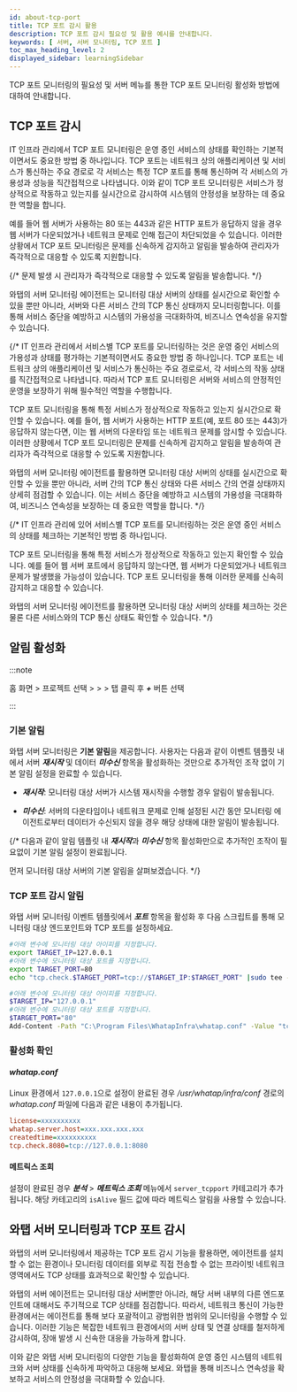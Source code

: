 ```yaml
---
id: about-tcp-port
title: TCP 포트 감시 활용
description: TCP 포트 감시 필요성 및 활용 예시를 안내합니다.
keywords: [ 서버, 서버 모니터링, TCP 포트 ]
toc_max_heading_level: 2
displayed_sidebar: learningSidebar
---
```


TCP 포트 모니터링의 필요성 및 서버 <Cmdname sid="side_eventSetting" className="uitext" /> 메뉴를 통한 TCP 포트 모니터링 활성화 방법에 대하여 안내합니다. 

## TCP 포트 감시

IT 인프라 관리에서 TCP 포트 모니터링은 운영 중인 서비스의 상태를 확인하는 기본적이면서도 중요한 방법 중 하나입니다. TCP 포트는 네트워크 상의 애플리케이션 및 서비스가 통신하는 주요 경로로 각 서비스는 특정 TCP 포트를 통해 통신하며 각 서비스의 가용성과 성능을 직간접적으로 나타냅니다. 이와 같이 TCP 포트 모니터링은 서비스가 정상적으로 작동하고 있는지를 실시간으로 감시하여 시스템의 안정성을 보장하는 데 중요한 역할을 합니다.

예를 들어 웹 서버가 사용하는 80 또는 443과 같은 HTTP 포트가 응답하지 않을 경우 웹 서버가 다운되었거나 네트워크 문제로 인해 접근이 차단되었을 수 있습니다. 이러한 상황에서 TCP 포트 모니터링은 문제를 신속하게 감지하고 알림을 발송하여 관리자가 즉각적으로 대응할 수 있도록 지원합니다.

{/* 문제 발생 시 관리자가 즉각적으로 대응할 수 있도록 알림을 발송합니다. */}

와탭의 서버 모니터링 에이전트는 모니터링 대상 서버의 상태를 실시간으로 확인할 수 있을 뿐만 아니라, 서버와 다른 서비스 간의 TCP 통신 상태까지 모니터링합니다. 이를 통해 서비스 중단을 예방하고 시스템의 가용성을 극대화하여, 비즈니스 연속성을 유지할 수 있습니다.

{/* IT 인프라 관리에서 서비스별 TCP 포트를 모니터링하는 것은 운영 중인 서비스의 가용성과 상태를 평가하는 기본적이면서도 중요한 방법 중 하나입니다. TCP 포트는 네트워크 상의 애플리케이션 및 서비스가 통신하는 주요 경로로서, 각 서비스의 작동 상태를 직간접적으로 나타냅니다. 따라서 TCP 포트 모니터링은 서버와 서비스의 안정적인 운영을 보장하기 위해 필수적인 역할을 수행합니다.

TCP 포트 모니터링을 통해 특정 서비스가 정상적으로 작동하고 있는지 실시간으로 확인할 수 있습니다. 예를 들어, 웹 서버가 사용하는 HTTP 포트(예, 포트 80 또는 443)가 응답하지 않는다면, 이는 웹 서버의 다운타임 또는 네트워크 문제를 암시할 수 있습니다. 이러한 상황에서 TCP 포트 모니터링은 문제를 신속하게 감지하고 알림을 발송하여 관리자가 즉각적으로 대응할 수 있도록 지원합니다.

와탭의 서버 모니터링 에이전트를 활용하면 모니터링 대상 서버의 상태를 실시간으로 확인할 수 있을 뿐만 아니라, 서버 간의 TCP 통신 상태와 다른 서비스 간의 연결 상태까지 상세히 점검할 수 있습니다. 이는 서비스 중단을 예방하고 시스템의 가용성을 극대화하여, 비즈니스 연속성을 보장하는 데 중요한 역할을 합니다. */}


{/* IT 인프라 관리에 있어 서비스별 TCP 포트를 모니터링하는 것은 운영 중인 서비스의 상태를 체크하는 기본적인 방법 중 하나입니다.

TCP 포트 모니터링을 통해 특정 서비스가 정상적으로 작동하고 있는지 확인할 수 있습니다. 예를 들어 웹 서버 포트에서 응답하지 않는다면, 웹 서버가 다운되었거나 네트워크 문제가 발생했을 가능성이 있습니다. TCP 포트 모니터링을 통해 이러한 문제를 신속히 감지하고 대응할 수 있습니다.

와탭의 서버 모니터링 에이전트를 활용하면 모니터링 대상 서버의 상태를 체크하는 것은 물론 다른 서비스와의 TCP 통신 상태도 확인할 수 있습니다.  */}


## 알림 활성화 

:::note 

홈 화면 &gt; 프로젝트 선택 &gt; <Cmdname sid="side_event" className="uitext" /> &gt; <Cmdname sid="side_eventSetting" className="uitext" /> &gt; <Cmdname sid="server" className="uitext" /> 탭 클릭 후 ***+*** <Cmdname sid="add_alert_setting" className="uitext" /> 버튼 선택

:::

<ImgLang img='best-p/about-server-adf-tcp-port.png' desc='tcp 포트 감시 알림 설정' />

### 기본 알림 

와탭 서버 모니터링은 **기본 알림**을 제공합니다. 사용자는 다음과 같이 이벤트 템플릿 내에서 서버 ***재시작*** 및 데이터 ***미수신*** 항목을 활성화하는 것만으로 추가적인 조작 없이 기본 알림 설정을 완료할 수 있습니다.

* ***재시작***: 모니터링 대상 서버가 시스템 재시작을 수행할 경우 알림이 발송됩니다.

* ***미수신***: 서버의 다운타임이나 네트워크 문제로 인해 설정된 시간 동안 모니터링 에이전트로부터 데이터가 수신되지 않을 경우 해당 상태에 대한 알림이 발송됩니다.

{/* 다음과 같이 알림 템플릿 내 ***재시작***과 ***미수신*** 항목 활성화만으로 추가적인 조작이 필요없이 기본 알림 설정이 완료됩니다.

먼저 모니터링 대상 서버의 기본 알림을 살펴보겠습니다.  */}


### TCP 포트 감시 알림 

와탭 서버 모니터링 이벤트 템플릿에서 ***포트*** 항목을 활성화 후 다음 스크립트를 통해 모니터링 대상 엔드포인트와 TCP 포트를 설정하세요. 

<Tabs groupId='server-user-script'>
<TabItem value="lxs" label="Linux Shell">

```bash title=SH
#아래 변수에 모니터링 대상 아이피를 지정합니다.
export TARGET_IP=127.0.0.1
#아래 변수에 모니터링 대상 포트를 지정합니다.
export TARGET_PORT=80
echo "tcp.check.$TARGET_PORT=tcp://$TARGET_IP:$TARGET_PORT" |sudo tee -a /usr/whatap/infra/conf/whatap.conf
```

</TabItem>
<TabItem value="wps" label="Windows Powershell">

```bash title=SH
#아래 변수에 모니터링 대상 아이피를 지정합니다.
$TARGET_IP="127.0.0.1"
#아래 변수에 모니터링 대상 포트를 지정합니다.
$TARGET_PORT="80"
Add-Content -Path "C:\Program Files\WhatapInfra\whatap.conf" -Value "tcp.check.$TARGET_PORT=tcp://$TARGET_IP:$TARGET_PORT"
```

</TabItem>
</Tabs>

### 활성화 확인 

#### *whatap.conf*

Linux 환경에서 `127.0.0.1`으로 설정이 완료된 경우 */usr/whatap/infra/conf* 경로의 *whatap.conf* 파일에 다음과 같은 내용이 추가됩니다. 

```ini title='whatap.conf'
license=xxxxxxxxxx
whatap.server.host=xxx.xxx.xxx.xxx
createdtime=xxxxxxxxxx
tcp.check.8080=tcp://127.0.0.1:8080
```

#### 메트릭스 조회 

설정이 완료된 경우 ***분석*** &gt; ***메트릭스 조회*** 메뉴에서 `server_tcpport` 카테고리가 추가됩니다. 해당 카테고리의 `isAlive` 필드 값에 따라 메트릭스 알림을 사용할 수 있습니다. 

<ImgLang img='best-p/about-server-adf-tcp-port-ms.png' desc='tcp 포트 감시 알림 관련 메트릭스 조회' />


## 와탭 서버 모니터링과 TCP 포트 감시

와탭의 서버 모니터링에서 제공하는 TCP 포트 감시 기능을 활용하면, 에이전트를 설치할 수 없는 환경이나 모니터링 데이터를 외부로 직접 전송할 수 없는 프라이빗 네트워크 영역에서도 TCP 상태를 효과적으로 확인할 수 있습니다.

<p align="center"> 

<ImgLang img='best-p/about-tcp-port-rs.png' desc='tcp 포트 감시 sc' />

</p>

와탭의 서버 에이전트는 모니터링 대상 서버뿐만 아니라, 해당 서버 내부의 다른 엔드포인트에 대해서도 주기적으로 TCP 상태를 점검합니다. 따라서, 네트워크 통신이 가능한 환경에서는 에이전트를 통해 보다 포괄적이고 광범위한 범위의 모니터링을 수행할 수 있습니다. 이러한 기능은 복잡한 네트워크 환경에서의 서버 상태 및 연결 상태를 철저하게 감시하여, 장애 발생 시 신속한 대응을 가능하게 합니다.

이와 같은 와탭 서버 모니터링의 다양한 기능을 활성화하여 운영 중인 시스템의 네트워크와 서버 상태를 신속하게 파악하고 대응해 보세요. 와탭을 통해 비즈니스 연속성을 확보하고 서비스의 안정성을 극대화할 수 있습니다.